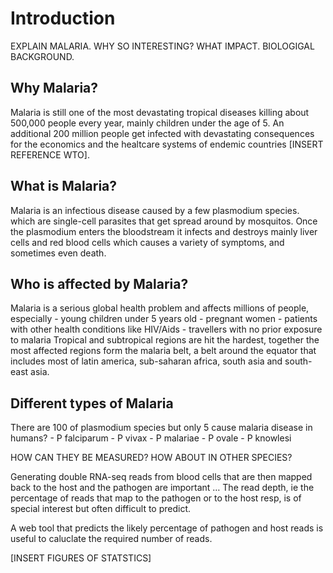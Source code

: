 # Introduction <a id="chapter-1"></a>

EXPLAIN MALARIA. WHY SO INTERESTING? WHAT IMPACT.
BIOLOGIGAL BACKGROUND.
 
## Why Malaria?
Malaria is still one of the most devastating tropical diseases killing about 500,000 people every year, mainly children under the age of 5. An additional 200 million people get infected with devastating consequences for the economics and the healtcare systems of endemic countries [INSERT REFERENCE WTO].

## What is Malaria?
Malaria is an infectious disease caused by a few plasmodium species.
which are single-cell parasites that  get spread around by mosquitos.
Once the plasmodium enters the bloodstream it infects and destroys mainly liver cells and red blood cells
which causes a variety of symptoms, and sometimes even death.

## Who is affected by Malaria?
Malaria is a serious global health problem and affects millions of people, especially
- young children under 5 years old
- pregnant women
- patients with other health conditions like HIV/Aids
- travellers with no prior exposure to malaria
Tropical and subtropical regions are hit the hardest, together the most affected regions form the malaria belt, a belt around the equator that includes most of latin america, sub-saharan africa, south asia and south-east asia.

## Different types of Malaria
There are 100 of plasmodium species but only 5 cause malaria disease in humans?
- P falciparum
- P vivax
- P malariae
- P ovale
- P knowlesi

HOW CAN THEY BE MEASURED?
HOW ABOUT IN OTHER SPECIES?



Generating double RNA-seq reads from blood cells that are then mapped back to the host and the pathogen are important ...
The read depth, ie the percentage of reads that map to the pathogen or to the host resp, is of special interest but often difficult to predict.

A web tool that predicts the likely percentage of pathogen and host reads is useful to caluclate the required number of reads.


[INSERT FIGURES OF STATSTICS]
